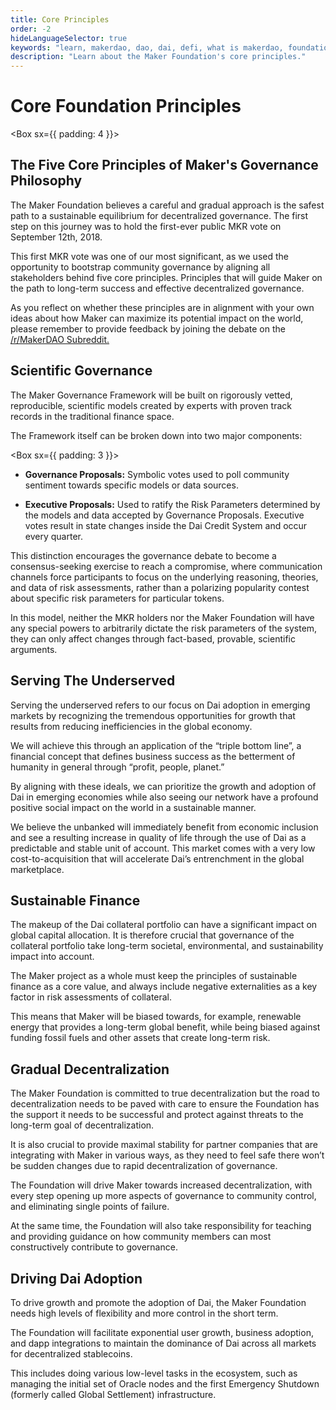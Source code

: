 ```yaml
---
title: Core Principles
order: -2
hideLanguageSelector: true
keywords: "learn, makerdao, dao, dai, defi, what is makerdao, foundation, core principles"
description: "Learn about the Maker Foundation's core principles."
---
```


# Core Foundation Principles

<Box sx={{ padding: 4 }}>

## The Five Core Principles of Maker's Governance Philosophy

The Maker Foundation believes a careful and gradual approach is the safest path to a sustainable equilibrium for decentralized governance. The first step on this journey was to hold the first-ever public MKR vote on September 12th, 2018.

This first MKR vote was one of our most significant, as we used the opportunity to bootstrap community governance by aligning all stakeholders behind five core principles. Principles that will guide Maker on the path to long-term success and effective decentralized governance.

As you reflect on whether these principles are in alignment with your own ideas about how Maker can maximize its potential impact on the world, please remember to provide feedback by joining the debate on the [/r/MakerDAO Subreddit.](https://www.reddit.com/r/MakerDAO/)

</Box>

<Process>

<Box>

## Scientific Governance

The Maker Governance Framework will be built on rigorously vetted, reproducible, scientific models created by experts with proven track records in the traditional finance space.

The Framework itself can be broken down into two major components:

<Box sx={{ padding: 3 }}>

- **Governance Proposals:** Symbolic votes used to poll community sentiment towards specific models or data sources.

- **Executive Proposals:** Used to ratify the Risk Parameters determined by the models and data accepted by Governance Proposals. Executive votes result in state changes inside the Dai Credit System and occur every quarter.

</Box>

This distinction encourages the governance debate to become a consensus-seeking exercise to reach a compromise, where communication channels force participants to focus on the underlying reasoning, theories, and data of risk assessments, rather than a polarizing popularity contest about specific risk parameters for particular tokens.

In this model, neither the MKR holders nor the Maker Foundation will have any special powers to arbitrarily dictate the risk parameters of the system, they can only affect changes through fact-based, provable, scientific arguments.

</Box>

<Box>

## Serving The Underserved

Serving the underserved refers to our focus on Dai adoption in emerging markets by recognizing the tremendous opportunities for growth that results from reducing inefficiencies in the global economy.

We will achieve this through an application of the “triple bottom line”, a financial concept that defines business success as the betterment of humanity in general through “profit, people, planet.”

By aligning with these ideals, we can prioritize the growth and adoption of Dai in emerging economies while also seeing our network have a profound positive social impact on the world in a sustainable manner.

We believe the unbanked will immediately benefit from economic inclusion and see a resulting increase in quality of life through the use of Dai as a predictable and stable unit of account. This market comes with a very low cost-to-acquisition that will accelerate Dai’s entrenchment in the global marketplace.

</Box>

<Box>

## Sustainable Finance

The makeup of the Dai collateral portfolio can have a significant impact on global capital allocation. It is therefore crucial that governance of the collateral portfolio take long-term societal, environmental, and sustainability impact into account.

The Maker project as a whole must keep the principles of sustainable finance as a core value, and always include negative externalities as a key factor in risk assessments of collateral.

This means that Maker will be biased towards, for example, renewable energy that provides a long-term global benefit, while being biased against funding fossil fuels and other assets that create long-term risk.

</Box>

<Box>

## Gradual Decentralization

The Maker Foundation is committed to true decentralization but the road to decentralization needs to be paved with care to ensure the Foundation has the support it needs to be successful and protect against threats to the long-term goal of decentralization. 

It is also crucial to provide maximal stability for partner companies that are integrating with Maker in various ways, as they need to feel safe there won’t be sudden changes due to rapid decentralization of governance.

The Foundation will drive Maker towards increased decentralization, with every step opening up more aspects of governance to community control, and eliminating single points of failure.

At the same time, the Foundation will also take responsibility for teaching and providing guidance on how community members can most constructively contribute to governance.

</Box>

<Box>

## Driving Dai Adoption

To drive growth and promote the adoption of Dai, the Maker Foundation needs high levels of flexibility and more control in the short term.

The Foundation will facilitate exponential user growth, business adoption, and dapp integrations to maintain the dominance of Dai across all markets for decentralized stablecoins.

This includes doing various low-level tasks in the ecosystem, such as managing the initial set of Oracle nodes and the first Emergency Shutdown (formerly called Global Settlement) infrastructure.

</Box>

</Process>
